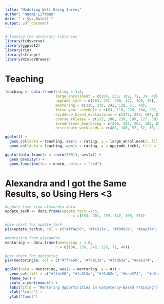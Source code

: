 ```yaml
---
title: "Modeling Well Being Survey"
author: "Naomi Liftman"
date: "`r Sys.Date()`"
output: pdf_document
---
```


```r
# loading the necessary libraries
library(tidyverse)
library(ggplot2)
library(rio)
library(stringr)
library(RColorBrewer)
```

# Teaching

```r
teaching <- data.frame(rating = 1:6,
                       large_enrollment = c(304, 236, 169, 71, 34, 40),
                       upgrade_tech = c(163, 201, 209, 147, 100, 35),
                       mentoring = c(236, 238, 242, 128, 71, 40),
                       three_year_schedule = c(63, 116, 228, 184, 202, 62),
                       evidence_based_evaluations = c(275, 229, 167, 87, 63, 34),
                       course_release = c(133, 208, 239, 109, 127, 39),
                       incedntives_mentoring = c(200, 227, 202, 103, 81, 42),
                       distribute_workloads = c(488, 180, 97, 32, 30, 28))
```

```r
ggplot() + 
  geom_col(data = teaching, aes(x = rating, y = large_enrollment), fill = "orange", alpha = .5) +
  geom_col(data = teaching, aes(x = rating, y = upgrade_tech), fill = "blue", alpha = .5)
```



```r
ggplot(data.frame(x = rnorm(100)), aes(x)) +
  geom_density() +
  geom_function(fun = dnorm, colour = "red")
```

# Alexandra and I got the Same Results, so Using Hers <3

```r
#update_tech from alexandra data
update_tech <- data.frame(update_tech =1:6,
                             n = c(163, 201, 209, 147, 100, 35))

#pie chart for update_tech
pie(update_tech$n, col = c("#ff4e50", "#fc913a", "#f9d62e", "#eae374",  "#e2f4c7", "#fcfdf9", border = "white"), labels = c("1 - Highest", "2", "3", "4", "5 - Lowest", "No Answer"), main = "Upgrade technology for hybrid teaching")

```

```r
#mentoring from alexandra
mentoring <- data.frame(mentoring = 1:6,
                       n = c(136, 238, 242, 128, 71, 40))

#pie chart for mentoring
pie(mentoring$n, col = c("#ff4e50", "#fc913a", "#f9d62e", "#eae374",  "#e2f4c7", "#fcfdf9", border = "white"), labels = c("1 - Highest", "2", "3", "4", "5 - Lowest", "No Answer"), main = "Mentoring opportunities in competency-based training")

ggplot(data = mentoring, aes(x = mentoring, y = n)) + 
  geom_col(fill = c("#ff4e50", "#fc913a", "#f9d62e", "#eae374",  "#e2f4c7", "#fcfdf9"), col = "black") +
  theme_bw() +
  scale_x_continuous() +
  labs(title = "Mentoring Opportunities in Competency-Based Training") +
  xlab("Scale") +
  ylab("Count")

```



